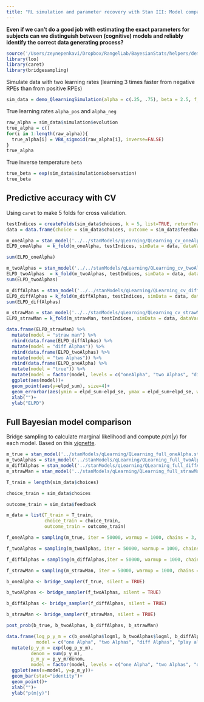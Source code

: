 ```yaml
---
title: "RL simulation and parameter recovery with Stan III: Model comparison"
---
```


**Even if we can't do a good job with estimating the exact parameters for subjects can we distinguish between (cognitive) models and reliably identify the correct data generating process?**

```r
source('/Users/zeynepenkavi/Dropbox/RangelLab/BayesianStats/helpers/demo_QlearningSimulation.R')
library(loo)
library(caret)
library(bridgesampling)
```

Simulate data with two learning rates (learning 3 times faster from negative RPEs than from positive RPEs)

```r
sim_data = demo_QlearningSimulation(alpha = c(.25, .75), beta = 2.5, f_fname = 'f_Qlearning_twoAlphas')
```

True learning rates `alpha_pos` and `alpha_neg`

```r
raw_alpha = sim_data$simulation$evolution
true_alpha = c()
for(i in 1:length(raw_alpha)){
  true_alpha[i] = VBA_sigmoid(raw_alpha[i], inverse=FALSE)
}
true_alpha
```

True inverse temperature `beta`

```r
true_beta = exp(sim_data$simulation$observation)
true_beta
```

## Predictive accuracy with CV

Using `caret` to make 5 folds for cross validation.

```r
testIndices = createFolds(sim_data$choices, k = 5, list=TRUE, returnTrain = FALSE)
data = data.frame(choice = sim_data$choices, outcome = sim_data$feedback)
```

```r

m_oneAlpha = stan_model('../../stanModels/qLearning/QLearning_cv_oneAlpha.stan')
ELPD_oneAlpha  = k_fold(m_oneAlpha, testIndices, simData = data, dataVarNames = c("choice", "outcome"), logLikVarName = "log_lik")

sum(ELPD_oneAlpha)
```

```r
m_twoAlphas = stan_model('../../stanModels/qLearning/QLearning_cv_twoAlphas.stan')
ELPD_twoAlphas  = k_fold(m_twoAlphas, testIndices, simData = data, dataVarNames = c("choice", "outcome"), logLikVarName = "log_lik")
sum(ELPD_twoAlphas)
```

```r
m_diffAlphas = stan_model('../../stanModels/qLearning/QLearning_cv_diffAlphas.stan')
ELPD_diffAlphas = k_fold(m_diffAlphas, testIndices, simData = data, dataVarNames = c("choice", "outcome"), logLikVarName = "log_lik")
sum(ELPD_diffAlphas)
```

```r
m_strawMan = stan_model('../../stanModels/qLearning/QLearning_cv_strawMan.stan')
ELPD_strawMan = k_fold(m_strawMan, testIndices, simData = data, dataVarNames = c("choice", "outcome"), logLikVarName = "log_lik")
```

```r
data.frame(ELPD_strawMan) %>%
  mutate(model = "straw man") %>%
  rbind(data.frame(ELPD_diffAlphas) %>%
  mutate(model = "diff Alphas")) %>%
  rbind(data.frame(ELPD_twoAlphas) %>%
  mutate(model = "two Alphas")) %>%
  rbind(data.frame(ELPD_oneAlpha) %>%
  mutate(model = "true")) %>%
  mutate(model = factor(model, levels = c("oneAlpha", "two Alphas", "diff Alphas", "straw man"), labels = c("one Alpha", "two Alphas", "diff Alphas", "play all"))) %>%
  ggplot(aes(model))+
  geom_point(aes(y=elpd_sum), size=4)+
  geom_errorbar(aes(ymin = elpd_sum-elpd_se, ymax = elpd_sum+elpd_se, width=0))+
  xlab("")+
  ylab("ELPD")
```

## Full Bayesian model comparison

Bridge sampling to calculate marginal likelihood and compute $p(m|y)$ for each model. Based on this [vignette](https://cran.r-project.org/web/packages/bridgesampling/vignettes/bridgesampling_example_stan.html).

```r
m_true = stan_model('../stanModels/qLearning/QLearning_full_oneAlpha.stan')
m_twoAlphas = stan_model('../stanModels/qLearning/QLearning_full_twoAlphas.stan')
m_diffAlphas = stan_model('../stanModels/qLearning/QLearning_full_diffAlphas.stan')
m_strawMan = stan_model('../stanModels/qLearning/QLearning_full_strawMan.stan')
```

```r
T_train = length(sim_data$choices)

choice_train = sim_data$choices

outcome_train = sim_data$feedback

m_data = list(T_train = T_train, 
              choice_train = choice_train, 
              outcome_train = outcome_train)
```

```r
f_oneAlpha = sampling(m_true, iter = 50000, warmup = 1000, chains = 3, data=m_data, show_messages=FALSE, verbose=FALSE, refresh= 0)
```

```r
f_twoAlphas = sampling(m_twoAlphas, iter = 50000, warmup = 1000, chains = 3, data=m_data, show_messages=FALSE, verbose=FALSE, refresh= 0)
```

```r
f_diffAlphas = sampling(m_diffAlphas,iter = 50000, warmup = 1000, chains = 3, data=m_data, show_messages=FALSE, verbose=FALSE, refresh= 0)
```

```r
f_strawMan = sampling(m_strawMan, iter = 50000, warmup = 1000, chains = 3, data=m_data, show_messages=FALSE, verbose=FALSE, refresh= 0)
```

```r
b_oneAlpha <- bridge_sampler(f_true, silent = TRUE)
```

```r
b_twoAlphas <- bridge_sampler(f_twoAlphas, silent = TRUE)
```

```r
b_diffAlphas <- bridge_sampler(f_diffAlphas, silent = TRUE)
```

```r
b_strawMan <- bridge_sampler(f_strawMan, silent = TRUE)
```

```r
post_prob(b_true, b_twoAlphas, b_diffAlphas, b_strawMan)
```

```r
data.frame(log_p_y_m = c(b_oneAlpha$logml, b_twoAlphas$logml, b_diffAlphas$logml, b_strawMan$logml),
           model = c("one Alpha", "two Alphas", "diff Alphas", "play all")) %>%
  mutate(p_y_m = exp(log_p_y_m),
         denom = sum(p_y_m),
         p_m_y = p_y_m/denom,
         model = factor(model, levels = c("one Alpha", "two Alphas", "diff Alphas", "play all"))) %>%
  ggplot(aes(x=model, y=p_m_y))+
  geom_bar(stat="identity")+
  geom_point()+
  xlab("")+
  ylab("p(m|y)")
```